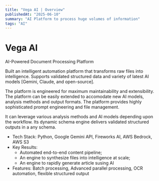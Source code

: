 ```yaml
---
title: "Vega AI | Overview"
publishedAt: "2025-06-10"
summary: "AI Platform to process huge volumes of information"
tags: "AI"
---
```




# Vega AI
AI-Powered Document Processing Platform

Built an intelligent automation platform that transforms raw files into intelligence. Supports validated structured data and variety of latest AI models [Gemini, Claude, and open-source].

The platform is engineered for maximum maintainability and extensibility. The platform can be easily extended to accomodate new AI models, analysis methods and output formats. The platform provides highly sophisticated prompt engineering and file management.

It can leverage various analysis methods and AI models depending upon the workflow. Its dynamic schema engine delivers validated structured outputs in a any schema.

- Tech Stack: Python, Google Gemini API, Fireworks AI, AWS Bedrock, AWS S3
- Key Results:
    - Automated end-to-end content pipeline;
    - An engine to synthesize files into intelligence at scale;
    - An engine to rapidly generate article susing AI
- Features: Batch processing, Advanced parallel processing, OCR automation, flexible structured output

